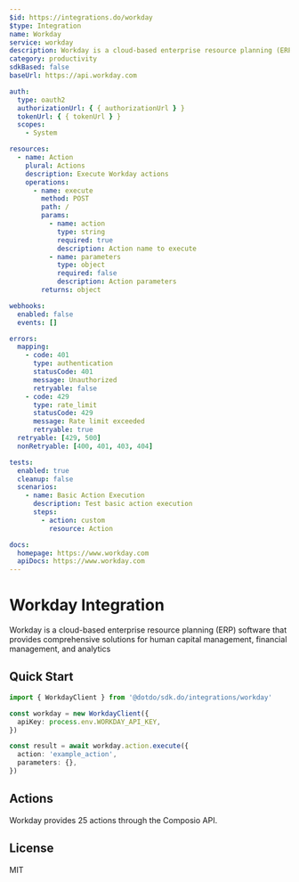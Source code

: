 ```yaml
---
$id: https://integrations.do/workday
$type: Integration
name: Workday
service: workday
description: Workday is a cloud-based enterprise resource planning (ERP) software that provides comprehensive solutions for human capital management, financial management, and analytics
category: productivity
sdkBased: false
baseUrl: https://api.workday.com

auth:
  type: oauth2
  authorizationUrl: { { authorizationUrl } }
  tokenUrl: { { tokenUrl } }
  scopes:
    - System

resources:
  - name: Action
    plural: Actions
    description: Execute Workday actions
    operations:
      - name: execute
        method: POST
        path: /
        params:
          - name: action
            type: string
            required: true
            description: Action name to execute
          - name: parameters
            type: object
            required: false
            description: Action parameters
        returns: object

webhooks:
  enabled: false
  events: []

errors:
  mapping:
    - code: 401
      type: authentication
      statusCode: 401
      message: Unauthorized
      retryable: false
    - code: 429
      type: rate_limit
      statusCode: 429
      message: Rate limit exceeded
      retryable: true
  retryable: [429, 500]
  nonRetryable: [400, 401, 403, 404]

tests:
  enabled: true
  cleanup: false
  scenarios:
    - name: Basic Action Execution
      description: Test basic action execution
      steps:
        - action: custom
          resource: Action

docs:
  homepage: https://www.workday.com
  apiDocs: https://www.workday.com
---
```


# Workday Integration

Workday is a cloud-based enterprise resource planning (ERP) software that provides comprehensive solutions for human capital management, financial management, and analytics

## Quick Start

```typescript
import { WorkdayClient } from '@dotdo/sdk.do/integrations/workday'

const workday = new WorkdayClient({
  apiKey: process.env.WORKDAY_API_KEY,
})

const result = await workday.action.execute({
  action: 'example_action',
  parameters: {},
})
```

## Actions

Workday provides 25 actions through the Composio API.

## License

MIT
